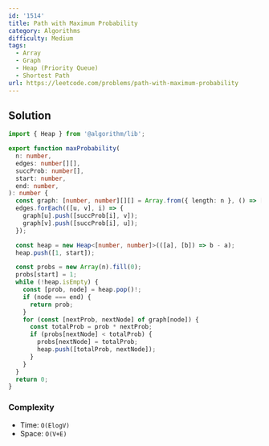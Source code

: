 ```yaml
---
id: '1514'
title: Path with Maximum Probability
category: Algorithms
difficulty: Medium
tags:
  - Array
  - Graph
  - Heap (Priority Queue)
  - Shortest Path
url: https://leetcode.com/problems/path-with-maximum-probability
---
```


## Solution

```typescript filename="solution.ts" copy
import { Heap } from '@algorithm/lib';

export function maxProbability(
  n: number,
  edges: number[][],
  succProb: number[],
  start: number,
  end: number,
): number {
  const graph: [number, number][][] = Array.from({ length: n }, () => []);
  edges.forEach(([u, v], i) => {
    graph[u].push([succProb[i], v]);
    graph[v].push([succProb[i], u]);
  });

  const heap = new Heap<[number, number]>(([a], [b]) => b - a);
  heap.push([1, start]);

  const probs = new Array(n).fill(0);
  probs[start] = 1;
  while (!heap.isEmpty) {
    const [prob, node] = heap.pop()!;
    if (node === end) {
      return prob;
    }
    for (const [nextProb, nextNode] of graph[node]) {
      const totalProb = prob * nextProb;
      if (probs[nextNode] < totalProb) {
        probs[nextNode] = totalProb;
        heap.push([totalProb, nextNode]);
      }
    }
  }
  return 0;
}
```

### Complexity

- Time: `O(ElogV)`
- Space: `O(V+E)`
